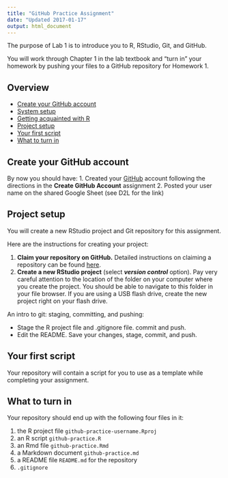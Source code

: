 ```yaml
---
title: "GitHub Practice Assignment"
date: "Updated 2017-01-17"
output: html_document
---
```


The purpose of Lab 1 is to introduce you to R, RStudio, Git, and GitHub.

You will work through Chapter 1 in the lab textbook and "turn in" your homework by pushing your files to a GitHub repository for Homework 1.

## Overview

- [Create your GitHub account](#create-your-github-account)
- [System setup](#system-setup)
- [Getting acquainted with R](#getting-acquainted-with-R)
- [Project setup](#project-setup)
- [Your first script](#your-first-script)
- [What to turn in](#what-to-turn-in)

## Create your GitHub account

By now you should have:
1. Created your [GitHub](https://github.com/) account following the directions in the **Create GitHub Account** assignment
2. Posted your user name on the shared Google Sheet (see D2L for the link)

## Project setup

You will create a new RStudio project and Git repository for this assignment.

Here are the instructions for creating your project:

1. **Claim your repository on GitHub.** Detailed instructions on claiming a repository can be found [here](claim_repo.html).
2. **Create a new RStudio project** (select ***version control*** option). Pay very careful attention to the location of the folder on your computer where you create the project. You should be able to navigate to this folder in your file browser. If you are using a USB flash drive, create the new project right on your flash drive.

An intro to git: staging, committing, and pushing:

- Stage the R project file and .gitignore file. commit and push.
- Edit the README. Save your changes, stage, commit, and push.

## Your first script

Your repository will contain a script for you to use as a template while completing your assignment.

## What to turn in

Your repository should end up with the following four files in it:

1. the R project file `github-practice-username.Rproj`
2. an R script `github-practice.R`
3. an Rmd file `github-practice.Rmd`
3. a Markdown document `github-practice.md`
4. a README file `README.md` for the repository
5. `.gitignore`